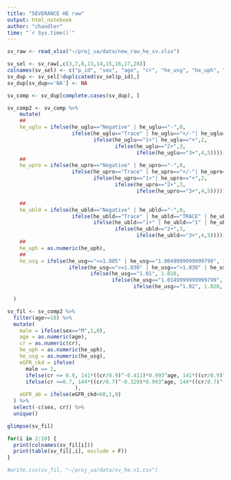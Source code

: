 ```yaml
---
title: "SEVERANCE HE raw"
output: html_notebook
author: "chandler"
time: "`r Sys.time()`"
---
```



```r
sv_raw <- read_xlsx("~/proj_ua/data/new_raw_he_sv.xlsx")

```

```r
sv_sel <- sv_raw[,c(3,7,8,13,14,15,16,17,20)]
colnames(sv_sel) <- c("p_id", "sex", "age", "cr", "he_usg", "he_uph", "he_upro", "he_uglu", "he_ubld")
sv_dup <- sv_sel[!duplicated(sv_sel$p_id),]
sv_dup[sv_dup=='NA'] <- NA

sv_comp <- sv_dup[complete.cases(sv_dup), ]

sv_comp2 <- sv_comp %>%
    mutate(
    ##
    he_uglu = ifelse(he_uglu=="Negative" | he_uglu=="-",0,
                     ifelse(he_uglu=="Trace" | he_uglu=="+/-"| he_uglu=="-/+",1,
                            ifelse(he_uglu=="1+"| he_uglu=="+",2,
                                   ifelse(he_uglu=="2+",3,
                                          ifelse(he_uglu=="3+",4,5))))),
    ##
    he_upro = ifelse(he_upro=="Negative" | he_upro=="-",0,
                     ifelse(he_upro=="Trace" | he_upro=="+/-"| he_upro=="-/+"| he_upro=="-+",1,
                            ifelse(he_upro=="1+"| he_upro=="+",2,
                                   ifelse(he_upro=="2+",3,
                                          ifelse(he_upro=="3+",4,5))))),

    ##
    he_ubld = ifelse(he_ubld=="Negative" | he_ubld=="-",0,
                     ifelse(he_ubld=="Trace" | he_ubld=="TRACE" | he_ubld=="+/-",1,
                            ifelse(he_ubld=="1+" | he_ubld=="1" | he_ubld=="+",2,
                                   ifelse(he_ubld=="2+",3,
                                          ifelse(he_ubld=="3+",4,5))))),
    ##
    he_uph = as.numeric(he_uph),
    ##
    he_usg = ifelse(he_usg=="<=1.005" | he_usg=="1.0049999999999799", 1.005,
                    ifelse(he_usg==">=1.030" | he_usg==">1.030" | he_usg=="1.03", 1.030,
                           ifelse(he_usg=="1.01", 1.010, 
                                  ifelse(he_usg=="1.0149999999999799", 1.015,
                                         ifelse(he_usg=="1.02", 1.020, 1.025))))),

  )

sv_fil <- sv_comp2 %>%
  filter(age>=18) %>%
  mutate(
    male = ifelse(sex=="M",1,0),
    age = as.numeric(age),
    cr = as.numeric(cr),
    he_uph = as.numeric(he_uph),
    he_usg = as.numeric(he_usg),
    eGFR_ckd = ifelse(
      male == 1, 
      ifelse(cr <= 0.9, 141*((cr/0.9)^-0.411)*0.993^age, 141*((cr/0.9)^-1.209)*0.993^age), 
      ifelse(cr <=0.7, 144*((cr/0.7)^-0.329)*0.993^age, 144*((cr/0.7)^-1.209)*0.993^age)
                      ),
    eGFR_ab = ifelse(eGFR_ckd<60,1,0)
  ) %>%
  select(-c(sex, cr)) %>%
  unique() 

glimpse(sv_fil)
```

```r
for(i in 2:10) {
  print(colnames(sv_fil[i]))
  print(table(sv_fil[,i], exclude = F))
}
```

```r
#write.csv(sv_fil, "~/proj_ua/data/sv_he.v1.csv")
```

